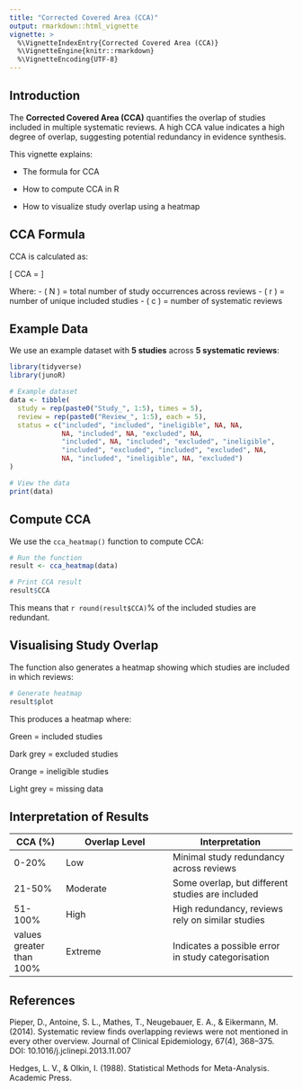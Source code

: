 ```yaml
---
title: "Corrected Covered Area (CCA)"
output: rmarkdown::html_vignette
vignette: >
  %\VignetteIndexEntry{Corrected Covered Area (CCA)}
  %\VignetteEngine{knitr::rmarkdown}
  %\VignetteEncoding{UTF-8}
---
```


## Introduction

The **Corrected Covered Area (CCA)** quantifies the overlap of studies included in multiple systematic reviews. A high CCA value indicates a high degree of overlap, suggesting potential redundancy in evidence synthesis.

This vignette explains:

- The formula for CCA

- How to compute CCA in R

- How to visualize study overlap using a heatmap

## CCA Formula

CCA is calculated as:

\[
CCA = \frac{N - r}{r (c - 1)} \times 100
\]

Where:
- \( N \) = total number of study occurrences across reviews
- \( r \) = number of unique included studies
- \( c \) = number of systematic reviews



## Example Data

We use an example dataset with **5 studies** across **5 systematic reviews**:

```r
library(tidyverse)
library(junoR)  

# Example dataset
data <- tibble(
  study = rep(paste0("Study_", 1:5), times = 5),
  review = rep(paste0("Review_", 1:5), each = 5),
  status = c("included", "included", "ineligible", NA, NA, 
             NA, "included", NA, "excluded", NA, 
             "included", NA, "included", "excluded", "ineligible", 
             "included", "excluded", "included", "excluded", NA, 
             NA, "included", "ineligible", NA, "excluded")
)

# View the data
print(data)
```

## Compute CCA

We use the `cca_heatmap()` function to compute CCA:

```r
# Run the function
result <- cca_heatmap(data)

# Print CCA result
result$CCA

```

This means that `r round(result$CCA)`% of the included studies are redundant.

## Visualising Study Overlap

The function also generates a heatmap showing which studies are included in which reviews:

```r
# Generate heatmap
result$plot
```


This produces a heatmap where:

Green = included studies

Dark grey = excluded studies

Orange = ineligible studies

Light grey = missing data

## Interpretation of Results

|CCA (%)|	Overlap Level|	Interpretation|
|-------|--------------|----------------|
|0-20%|	Low|	Minimal study redundancy across reviews|
|21-50%|	Moderate|	Some overlap, but different studies are included|
|51-100%|	High|	High redundancy, reviews rely on similar studies|
|values greater than 100%	|Extreme	|Indicates a possible error in study categorisation|



## References

Pieper, D., Antoine, S. L., Mathes, T., Neugebauer, E. A., & Eikermann, M. (2014).
Systematic review finds overlapping reviews were not mentioned in every other overview.
Journal of Clinical Epidemiology, 67(4), 368–375. DOI: 10.1016/j.jclinepi.2013.11.007

Hedges, L. V., & Olkin, I. (1988). Statistical Methods for Meta-Analysis. Academic Press.
